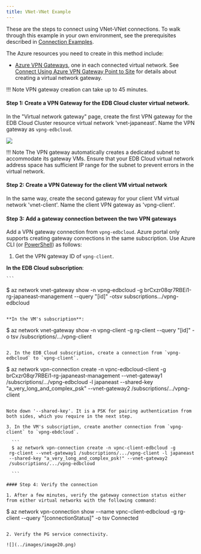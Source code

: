```yaml
---
title: VNet-VNet Example
---
```


These are the steps to connect using VNet-VNet connections. To walk through this example in your own environment, see the prerequisites described in [Connection Examples](../01_connecting_from_azure/#connection-examples).

The Azure resources you need to create in this method include:

-   [Azure VPN Gateways](https://docs.microsoft.com/en-us/azure/vpn-gateway/vpn-gateway-about-vpngateways), one in each connected virtual network. See [Connect Using Azure VPN Gateway Point to Site](#connect-using-azure-vpn-gateway-point-to-site) for details about creating a virtual network gateway. 

!!! Note
    VPN gateway creation can take up to 45 minutes. 

#### Step 1: Create a VPN Gateway for the EDB Cloud cluster virtual network.

 In the "Virtual network gateway" page, create the first VPN gateway for the EDB Cloud Cluster resource virtual network 'vnet-japaneast'. Name the VPN gateway as `vpng-edbcloud`.

 ![](../images/image8.png)

!!! Note
    The VPN gateway automatically creates a dedicated subnet to accommodate its gateway VMs. Ensure that your EDB Cloud virtual network address space has sufficient IP range for the subnet to prevent errors in the virtual network.

#### Step 2: Create a VPN Gateway for the client VM virtual network

In the same way, create the second gateway for your client VM virtual network 'vnet-client'. Name the client VPN gateway as 'vpng-client'.

#### Step 3: Add a gateway connection between the two VPN gateways

Add a VPN gateway connection from `vpng-edbcloud`. Azure portal only supports creating gateway connections in the same subscription. Use Azure CLI (or [PowerShell](https://docs.microsoft.com/en-us/azure/vpn-gateway/vpn-gateway-vnet-vnet-rm-ps)) as follows:

1. Get the VPN gateway ID of `vpng-client`.

 **In the EDB Cloud subscription**:

    ```
   $ az network vnet-gateway show -n vpng-edbcloud -g
   brCxzr08qr7RBEi1-rg-japaneast-management --query "[id]" -otsv
   subscriptions\.../vpng-edbcloud
   ```

 **In the VM's subscription**:

   ```
   $ az network vnet-gateway show -n vpng-client -g rg-client --query "[id]" -o tsv
   /subscriptions/.../vpng-client
   ```

2. In the EDB Cloud subscription, create a connection from `vpng-edbcloud` to `vpng-client`.

  ```
  $ az network vpn-connection create -n vpnc-edbcloud-client -g
  brCxzr08qr7RBEi1-rg-japaneast-management --vnet-gateway1
  /subscriptions/.../vpng-edbcloud -l japaneast --shared-key
  "a_very_long_and_complex_psk" \--vnet-gateway2
  /subscriptions/.../vpng-client

  ```

 Note down '--shared-key'. It is a PSK for pairing authentication from both sides, which you require in the next step.

3. In the VM's subscription, create another connection from `vpng-client` to `vpng-ebdcloud`.

    ```
    $ az network vpn-connection create -n vpnc-client-edbcloud -g
   rg-client --vnet-gateway1 /subscriptions/.../vpng-client -l japaneast
   --shared-key "a_very_long_and_complex_psk!" --vnet-gateway2
   /subscriptions/.../vpng-edbcloud

    ```

#### Step 4: Verify the connection

1. After a few minutes, verify the gateway connection status either from either virtual networks with the following command:

 ```
   $ az network vpn-connection show --name vpnc-client-edbcloud -g rg-client --query "[connectionStatus]" -o tsv
   Connected
 ```

2. Verify the PG service connectivity.

 ![](../images/image20.png)


